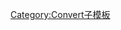 {{convert/{{{d}}}|{{{1}}}|{{{2|}}}|{{{3|}}}|{{{4|}}}|{{{5|}}}|{{{6|}}}|{{{7|}}}|s={{{s|}}}|r={{{r}}}
|u=kPa
|n=千帕
|t=帕斯卡
|o=psi
|b=1000
|j=3-{{{j|0}}}}}<noinclude>
[[Category:Convert子模板]]
</noinclude>